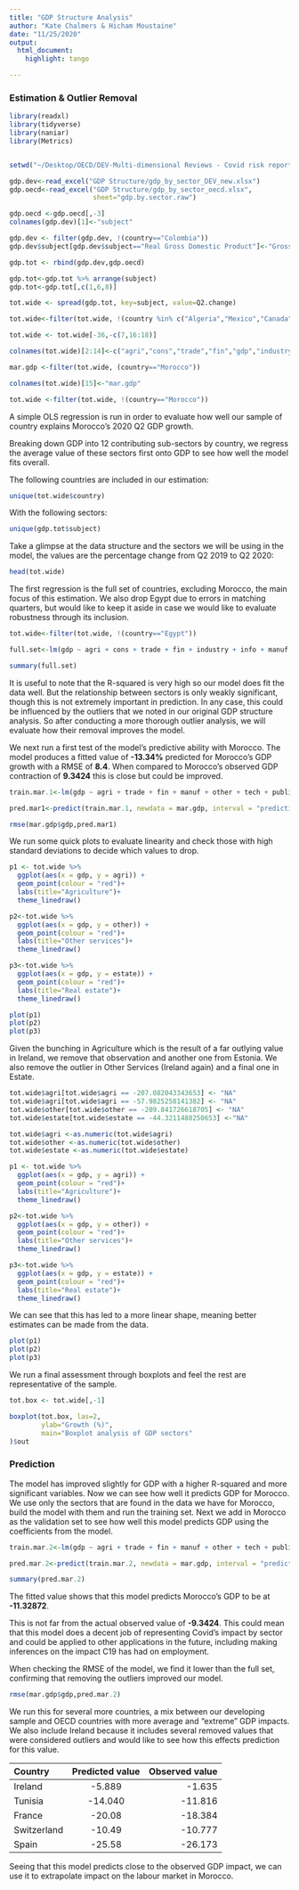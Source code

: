 ```yaml
---
title: "GDP Structure Analysis"
author: "Kate Chalmers & Hicham Moustaine"
date: "11/25/2020"
output:
  html_document:
    highlight: tango

---
```


### Estimation & Outlier Removal

```r

library(readxl)
library(tidyverse)
library(naniar)
library(Metrics)


setwd("~/Desktop/OECD/DEV-Multi-dimensional Reviews - Covid risk report/C19 Risk - KChalmers/")

gdp.dev<-read_excel("GDP Structure/gdp_by_sector_DEV_new.xlsx")
gdp.oecd<-read_excel("GDP Structure/gdp_by_sector_oecd.xlsx", 
                     sheet="gdp.by.sector.raw")

gdp.oecd <-gdp.oecd[,-3]
colnames(gdp.dev)[1]<-"subject"

gdp.dev <- filter(gdp.dev, !(country=="Colombia"))
gdp.dev$subject[gdp.dev$subject=="Real Gross Domestic Product"]<-"Gross domestic product at market prices - output approach"

gdp.tot <- rbind(gdp.dev,gdp.oecd)

gdp.tot<-gdp.tot %>% arrange(subject)
gdp.tot<-gdp.tot[,c(1,6,8)]

tot.wide <- spread(gdp.tot, key=subject, value=Q2.change)

tot.wide<-filter(tot.wide, !(country %in% c("Algeria","Mexico","Canada","NA")))

tot.wide <- tot.wide[-36,-c(7,16:18)]

colnames(tot.wide)[2:14]<-c("agri","cons","trade","fin","gdp","industry","info","manuf","other","tech","public","estate","services")

mar.gdp <-filter(tot.wide, (country=="Morocco"))

colnames(tot.wide)[15]<-"mar.gdp"

tot.wide <-filter(tot.wide, !(country=="Morocco"))

```

A simple OLS regression is run in order to evaluate how well our sample of country explains Morocco's 2020 Q2 GDP growth. 

Breaking down GDP into 12 contributing sub-sectors by country, we regress the average value of these sectors first onto GDP to see how well the model fits overall.

The following countries are included in our estimation:
```r
unique(tot.wide$country)
```

With the following sectors:
```r
unique(gdp.tot$subject)
```

Take a glimpse at the data structure and the sectors we will be using in the model, the values are the percentage change from Q2 2019 to Q2 2020:
```r
head(tot.wide)

```
 
The first regression is the full set of countries, excluding Morocco, the main focus of this estimation. We also drop Egypt due to errors in matching quarters, but would like to keep it aside in case we would like to evaluate robustness through its inclusion.

```r
tot.wide<-filter(tot.wide, !(country=="Egypt"))
```
```r
full.set<-lm(gdp ~ agri + cons + trade + fin + industry + info + manuf + other + tech + public + estate + services, data=tot.wide)

summary(full.set)
```

It is useful to note that the R-squared is very high so our model does fit the data well. But the relationship between sectors is only weakly significant, though this is not extremely important in prediction. In any case, this could be influenced by the outliers that we noted in our original GDP structure analysis. So after conducting a more thorough outlier analysis, we will evaluate how their removal improves the model. 

We next run a first test of the model's predictive ability with Morocco. The model produces a fitted value of **-13.34%** predicted for Morocco's GDP growth with a RMSE of **8.4**. When compared to Morocco's observed GDP contraction of  **9.3424** this is close but could be improved. 

```r
train.mar.1<-lm(gdp ~ agri + trade + fin + manuf + other + tech + public + services, data=tot.wide)

pred.mar1<-predict(train.mar.1, newdata = mar.gdp, interval = "prediction")

rmse(mar.gdp$gdp,pred.mar1)

```

We run some quick plots to evaluate linearity and check those with high standard deviations to decide which values to drop.

```r
p1 <- tot.wide %>%
  ggplot(aes(x = gdp, y = agri)) +
  geom_point(colour = "red")+
  labs(title="Agriculture")+
  theme_linedraw()

p2<-tot.wide %>%
  ggplot(aes(x = gdp, y = other)) +
  geom_point(colour = "red")+
  labs(title="Other services")+
  theme_linedraw()

p3<-tot.wide %>%
  ggplot(aes(x = gdp, y = estate)) +
  geom_point(colour = "red")+
  labs(title="Real estate")+
  theme_linedraw()


```
```r
plot(p1)
plot(p2)
plot(p3)

```

Given the bunching in Agriculture which is the result of a far outlying value in Ireland, we remove that observation and another one from Estonia. We also remove the outlier in Other Services (Ireland again) and a final one in Estate.

```r
tot.wide$agri[tot.wide$agri == -207.082043343653] <- "NA"
tot.wide$agri[tot.wide$agri == -57.9825258141382] <- "NA"
tot.wide$other[tot.wide$other == -209.841726618705] <- "NA"
tot.wide$estate[tot.wide$estate == -44.3211488250653] <-"NA"

tot.wide$agri <-as.numeric(tot.wide$agri)
tot.wide$other <-as.numeric(tot.wide$other)
tot.wide$estate <-as.numeric(tot.wide$estate)

```

```r
p1 <- tot.wide %>%
  ggplot(aes(x = gdp, y = agri)) +
  geom_point(colour = "red")+
  labs(title="Agriculture")+
  theme_linedraw()

p2<-tot.wide %>%
  ggplot(aes(x = gdp, y = other)) +
  geom_point(colour = "red")+
  labs(title="Other services")+
  theme_linedraw()

p3<-tot.wide %>%
  ggplot(aes(x = gdp, y = estate)) +
  geom_point(colour = "red")+
  labs(title="Real estate")+
  theme_linedraw()

```

We can see that this has led to a more linear shape, meaning better estimates can be made from the data.

```r
plot(p1)
plot(p2)
plot(p3)
```

We run a final assessment through boxplots and feel the rest are representative of the sample. 

```r
tot.box <- tot.wide[,-1]
```
```r

boxplot(tot.box, las=2,
        ylab="Growth (%)",
        main="Boxplot analysis of GDP sectors"
)$out

```

### Prediction

The model has improved slightly for GDP with a higher R-squared and more significant variables. Now we can see how well it predicts GDP for Morocco. We use only the sectors that are found in the data we have for Morocco, build the model with them and run the training set. Next we add in Morocco as the validation set to see how well this model predicts GDP using the coefficients from the model.

```r

train.mar.2<-lm(gdp ~ agri + trade + fin + manuf + other + tech + public + services, data=tot.wide)

pred.mar.2<-predict(train.mar.2, newdata = mar.gdp, interval = "prediction")

summary(pred.mar.2)

```

The fitted value shows that this model predicts Morocco's GDP to be at **-11.32872**.

This is not far from the actual observed value of **-9.3424**. This could mean that this model does a decent job of representing Covid's impact by sector and could be applied to other applications in the future, including making inferences on the impact C19 has had on employment.  

When checking the RMSE of the model, we find it lower than the full set, confirming that removing the outliers improved our model. 

```r
rmse(mar.gdp$gdp,pred.mar.2)
```

We run this for several more countries, a mix between our developing sample and OECD countries with more average and "extreme" GDP impacts. We also include Ireland because it includes several removed values that were considered outliers and would like to see how this effects prediction for this value.

| Country        | Predicted value | Observed value | 
| :------------- | :-------------: | -------------: | 
|  Ireland       | -5.889          | -1.635         | 
|  Tunisia       | -14.040         | -11.816        | 
|  France        | -20.08          | -18.384        | 
|  Switzerland   | -10.49          | -10.777        | 
|  Spain         | -25.58          | -26.173        | 


Seeing that this model predicts close to the observed GDP impact, we can use it to extrapolate impact on the labour market in Morocco.  





